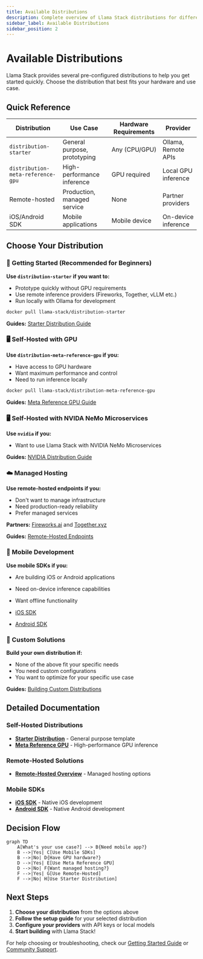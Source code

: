 ```yaml
---
title: Available Distributions
description: Complete overview of Llama Stack distributions for different use cases and hardware
sidebar_label: Available Distributions
sidebar_position: 2
---
```



# Available Distributions

Llama Stack provides several pre-configured distributions to help you get started quickly. Choose the distribution that best fits your hardware and use case.

## Quick Reference

| Distribution | Use Case | Hardware Requirements | Provider |
|--------------|----------|----------------------|----------|
| `distribution-starter` | General purpose, prototyping | Any (CPU/GPU) | Ollama, Remote APIs |
| `distribution-meta-reference-gpu` | High-performance inference | GPU required | Local GPU inference |
| Remote-hosted | Production, managed service | None | Partner providers |
| iOS/Android SDK | Mobile applications | Mobile device | On-device inference |

## Choose Your Distribution

### 🚀 Getting Started (Recommended for Beginners)

**Use `distribution-starter` if you want to:**
- Prototype quickly without GPU requirements
- Use remote inference providers (Fireworks, Together, vLLM etc.)
- Run locally with Ollama for development

```bash
docker pull llama-stack/distribution-starter
```

**Guides:** [Starter Distribution Guide](./self-hosted-distro/starter)

### 🖥️ Self-Hosted with GPU

**Use `distribution-meta-reference-gpu` if you:**
- Have access to GPU hardware
- Want maximum performance and control
- Need to run inference locally

```bash
docker pull llama-stack/distribution-meta-reference-gpu
```

**Guides:** [Meta Reference GPU Guide](./self-hosted-distro/meta-reference-gpu)

### 🖥️ Self-Hosted with NVIDA NeMo Microservices

**Use `nvidia` if you:**
- Want to use Llama Stack with NVIDIA NeMo Microservices

**Guides:** [NVIDIA Distribution Guide](./self-hosted-distro/nvidia)

### ☁️ Managed Hosting

**Use remote-hosted endpoints if you:**
- Don't want to manage infrastructure
- Need production-ready reliability
- Prefer managed services

**Partners:** [Fireworks.ai](https://fireworks.ai) and [Together.xyz](https://together.xyz)

**Guides:** [Remote-Hosted Endpoints](./remote-hosted-distro/)

### 📱 Mobile Development

**Use mobile SDKs if you:**
- Are building iOS or Android applications
- Need on-device inference capabilities
- Want offline functionality

- [iOS SDK](./ondevice-distro/ios-sdk)
- [Android SDK](./ondevice-distro/android-sdk)

### 🔧 Custom Solutions

**Build your own distribution if:**
- None of the above fit your specific needs
- You need custom configurations
- You want to optimize for your specific use case

**Guides:** [Building Custom Distributions](./building-distro)

## Detailed Documentation

### Self-Hosted Distributions

- **[Starter Distribution](./self-hosted-distro/starter)** - General purpose template
- **[Meta Reference GPU](./self-hosted-distro/meta-reference-gpu)** - High-performance GPU inference

### Remote-Hosted Solutions

- **[Remote-Hosted Overview](./remote-hosted-distro/)** - Managed hosting options

### Mobile SDKs

- **[iOS SDK](./ondevice-distro/ios-sdk)** - Native iOS development
- **[Android SDK](./ondevice-distro/android-sdk)** - Native Android development

## Decision Flow

```mermaid
graph TD
    A[What's your use case?] --> B{Need mobile app?}
    B -->|Yes| C[Use Mobile SDKs]
    B -->|No| D{Have GPU hardware?}
    D -->|Yes| E[Use Meta Reference GPU]
    D -->|No| F{Want managed hosting?}
    F -->|Yes| G[Use Remote-Hosted]
    F -->|No| H[Use Starter Distribution]
```

## Next Steps

1. **Choose your distribution** from the options above
2. **Follow the setup guide** for your selected distribution
3. **Configure your providers** with API keys or local models
4. **Start building** with Llama Stack!

For help choosing or troubleshooting, check our [Getting Started Guide](/docs/getting-started/) or [Community Support](https://github.com/llama-stack/llama-stack/discussions).
